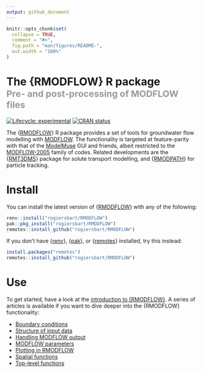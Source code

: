 ```yaml
---
output: github_document
---
```


<!-- README.md is generated from README.Rmd. Please edit that file -->

```r
knitr::opts_chunk$set(
  collapse = TRUE,
  comment = "#>",
  fig.path = "man/figures/README-",
  out.width = "100%"
)
```

# The {RMODFLOW} R package<br><small><font color="#999">Pre- and post-processing of MODFLOW files</font></small>

<!-- badges: start -->
[![Lifecycle: experimental](https://img.shields.io/badge/lifecycle-experimental-orange.svg)](https://www.tidyverse.org/lifecycle/#experimental)
[![CRAN status](https://www.r-pkg.org/badges/version/RMODFLOW.svg)](https://CRAN.R-project.org/package=RMODFLOW)
<!-- badges: end -->

The {[RMODFLOW](https://rogiersbart.github.io/RMODFLOW/)} R package provides a set
of tools for groundwater flow modelling with
[MODFLOW](https://www.usgs.gov/mission-areas/water-resources/science/modflow-and-related-programs).
The functionality is targeted at feature-parity with that of the
[ModelMuse](https://www.usgs.gov/software/modelmuse-a-graphical-user-interface-groundwater-models)
GUI and friends, albeit restricted to the
[MODFLOW-2005](https://www.usgs.gov/software/modflow-2005-usgs-three-dimensional-finite-difference-ground-water-model)
family of codes. Related developments are the
{[RMT3DMS](https://rogiersbart.github.io/RMT3DMS/)} package for solute transport
modelling, and {[RMODPATH](https://github.com/cneyens/RMODPATH)} for particle
tracking.

# Install

You can install the latest version of
{[RMODFLOW](https://rogiersbart.github.io/RMODFLOW/)} with any of the following:

```r
renv::install("rogiersbart/RMODFLOW")
pak::pkg_install("rogiersbart/RMODFLOW")
remotes::install_github("rogiersbart/RMODFLOW")
```

If you don't have {[renv](https://rstudio.github.io/renv/)},
{[pak](https://pak.r-lib.org/)}, or {[remotes](https://remotes.r-lib.org/)}
installed, try this instead:

```r
install.packages("remotes")
remotes::install_github("rogiersbart/RMODFLOW")
```

# Use

To get started, have a look at the [introduction to
{RMODFLOW}](https://rogiersbart.github.io/RMODFLOW/docs/articles/RMODFLOW.html).
A series of articles is available if you want to dive deeper into the {RMODFLOW}
functionality:

- [Boundary conditions](https://rogiersbart.github.io/RMODFLOW/articles/boundary_conditions.html)
- [Structure of input data](https://rogiersbart.github.io/RMODFLOW/articles/input_data_structure.html)
- [Handling MODFLOW output](https://rogiersbart.github.io/RMODFLOW/articles/output.html)
- [MODFLOW parameters](https://rogiersbart.github.io/RMODFLOW/articles/parameters.html)
- [Plotting in RMODFLOW](https://rogiersbart.github.io/RMODFLOW/articles/plotting.html)
- [Spatial functions](https://rogiersbart.github.io/RMODFLOW/articles/spatial.html)
- [Top-level functions](https://rogiersbart.github.io/RMODFLOW/articles/top_level.html)